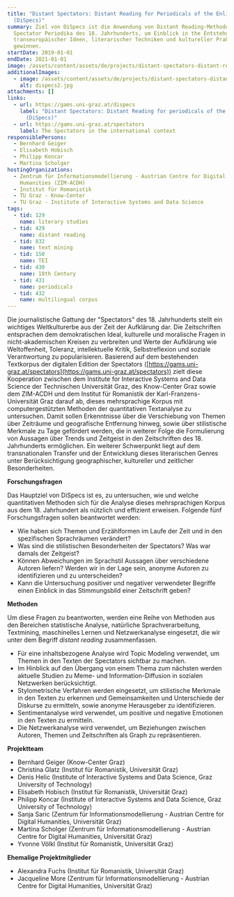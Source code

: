 ```yaml
---
title: "Distant Spectators: Distant Reading for Periodicals of the Enlightenment
  (DiSpecs)"
summary: Ziel von DiSpecs ist die Anwendung von Distant Reading-Methoden auf die
  Spectator Periodika des 18. Jahrhunderts, um Einblick in the Entstehung
  transeuropäischer Ideen, literarischer Techniken und kultureller Praktiken zu
  gewinnen.
startDate: 2019-01-01
endDate: 2021-01-01
image: /assets/content/assets/de/projects/distant-spectators-distant-reading-periodicals-enlightenment-dispecs/dispecs1.jpg
additionalImages:
  - image: /assets/content/assets/de/projects/distant-spectators-distant-reading-periodicals-enlightenment-dispecs/additionalImages/dispecs2.jpg
    alt: dispecs2.jpg
attachments: []
links:
  - url: https://gams.uni-graz.at/dispecs
    label: "Distant Spectators: Distant Reading for periodicals of the Enlightenment
      (DiSpecs)"
  - url: https://gams.uni-graz.at/spectators
    label: The Spectators in the international context
responsiblePersons:
  - Bernhard Geiger
  - Elisabeth Hobisch
  - Philipp Koncar
  - Martina Scholger
hostingOrganizations:
  - Zentrum für Informationsmodellierung - Austrian Centre for Digital
    Humanities (ZIM-ACDH)
  - Institut für Romanistik
  - TU Graz - Know-Center
  - TU Graz - Institute of Interactive Systems and Data Science
tags:
  - tid: 129
    name: literary studies
  - tid: 429
    name: distant reading
  - tid: 832
    name: text mining
  - tid: 150
    name: TEI
  - tid: 430
    name: 18th Century
  - tid: 431
    name: periodicals
  - tid: 432
    name: multilingual corpus
---
```

Die journalistische Gattung der "Spectators" des 18. Jahrhunderts stellt ein wichtiges Weltkulturerbe aus der Zeit der Aufklärung dar. Die Zeitschriften entsprachen dem demokratischen Ideal, kulturelle und moralische Fragen in nicht-akademischen Kreisen zu verbreiten und Werte der Aufklärung wie Weltoffenheit, Toleranz, intellektuelle Kritik, Selbstreflexion und soziale Verantwortung zu popularisieren. Basierend auf dem bestehenden Textkorpus der digitalen Edition der Spectators ([https://gams.uni-graz.at/spectators](https://gams.uni-graz.at/spectators)) zielt diese Kooperation zwischen dem Institute for Interactive Systems and Data Science der Technischen Universität Graz, des Know-Center Graz sowie dem ZIM-ACDH und dem Institut für Romanistik der Karl-Franzens-Universität Graz darauf ab, dieses mehrsprachige Korpus mit computergestützten Methoden der quantitativen Textanalyse zu untersuchen. Damit sollen Erkenntnisse über die Verschiebung von Themen über Zeiträume und geografische Entfernung hinweg, sowie über stilistische Merkmale zu Tage gefördert werden, die in weiterer Folge die Formulierung von Aussagen über Trends und Zeitgeist in den Zeitschriften des 18. Jahrhunderts ermöglichen. Ein weiterer Schwerpunkt liegt auf dem transnationalen Transfer und der Entwicklung dieses literarischen Genres unter Berücksichtigung geographischer, kultureller und zeitlicher Besonderheiten.

**Forschungsfragen**

Das Hauptziel von DiSpecs ist es, zu untersuchen, wie und welche quantitativen Methoden sich für die Analyse dieses mehrsprachigen Korpus aus dem 18. Jahrhundert als nützlich und effizient erweisen. Folgende fünf Forschungsfragen sollen beantwortet werden:

*   Wie haben sich Themen und Erzählformen im Laufe der Zeit und in den spezifischen Sprachräumen verändert?
*   Was sind die stilistischen Besonderheiten der Spectators? Was war damals der Zeitgeist?
*   Können Abweichungen im Sprachstil Aussagen über verschiedene Autoren liefern? Werden wir in der Lage sein, anonyme Autoren zu identifizieren und zu unterscheiden?
*   Kann die Untersuchung positiver und negativer verwendeter Begriffe einen Einblick in das Stimmungsbild einer Zeitschrift geben?

**Methoden**

Um diese Fragen zu beantworten, werden eine Reihe von Methoden aus den Bereichen statistische Analyse, natürliche Sprachverarbeitung, Textmining, maschinelles Lernen und Netzwerkanalyse eingesetzt, die wir unter dem Begriff _distant reading_ zusammenfassen.

*   Für eine inhaltsbezogene Analyse wird Topic Modeling verwendet, um Themen in den Texten der Spectators sichtbar zu machen.
*   Im Hinblick auf den Übergang von einem Thema zum nächsten werden aktuelle Studien zu Meme- und Information-Diffusion in sozialen Netzwerken berücksichtigt.
*   Stylometrische Verfahren werden eingesetzt, um stilistische Merkmale in den Texten zu erkennen und Gemeinsamkeiten und Unterschiede der Diskurse zu ermitteln, sowie anonyme Herausgeber zu identifizieren.
*   Sentimentanalyse wird verwendet, um positive und negative Emotionen in den Texten zu ermitteln.
*   Die Netzwerkanalyse wird verwendet, um Beziehungen zwischen Autoren, Themen und Zeitschriften als Graph zu repräsentieren.

**Projektteam**

*   Bernhard Geiger (Know-Center Graz)
*   Christina Glatz (Institut für Romanistik, Universität Graz)
*   Denis Helic (Institute of Interactive Systems and Data Science, Graz University of Technology)
*   Elisabeth Hobisch (Institut für Romanistik, Universität Graz)
*   Philipp Koncar (Institute of Interactive Systems and Data Science, Graz University of Technology)
*   Sanja Saric (Zentrum für Informationsmodellierung - Austrian Centre for Digital Humanities, Universität Graz)
*   Martina Scholger (Zentrum für Informationsmodellierung - Austrian Centre for Digital Humanities, Universität Graz)
*   Yvonne Völkl (Institut für Romanistik, Universität Graz)

**Ehemalige Projektmitglieder**

*   Alexandra Fuchs (Institut für Romanistik, Universität Graz)
*   Jacqueline More (Zentrum für Informationsmodellierung - Austrian Centre for Digital Humanities, Universität Graz)
